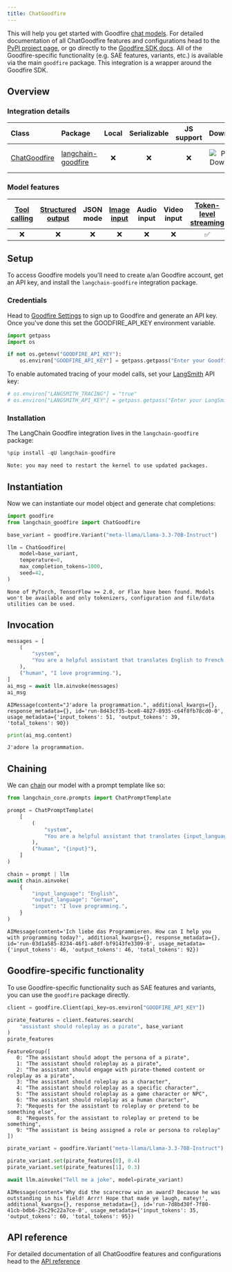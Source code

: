 ```yaml
---
title: ChatGoodfire
---
```


This will help you get started with Goodfire [chat models](/oss/langchain/models). For detailed documentation of all ChatGoodfire features and configurations head to the [PyPI project page](https://pypi.org/project/langchain-goodfire/), or go directly to the [Goodfire SDK docs](https://docs.goodfire.ai/sdk-reference/example). All of the Goodfire-specific functionality (e.g. SAE features, variants, etc.) is available via the main `goodfire` package. This integration is a wrapper around the Goodfire SDK.

## Overview

### Integration details

| Class | Package | Local | Serializable | JS support | Downloads | Version |
| :--- | :--- | :---: | :---: |  :---: | :---: | :---: |
| [ChatGoodfire](https://python.langchain.com/api_reference/goodfire/chat_models/langchain_goodfire.chat_models.ChatGoodfire.html) | [langchain-goodfire](https://python.langchain.com/api_reference/goodfire/) | ❌ | ❌ | ❌ | ![PyPI - Downloads](https://img.shields.io/pypi/dm/langchain-goodfire?style=flat-square&label=%20) | ![PyPI - Version](https://img.shields.io/pypi/v/langchain-goodfire?style=flat-square&label=%20) |

### Model features

| [Tool calling](/oss/langchain/tools) | [Structured output](/oss/langchain/structured-output) | JSON mode | [Image input](/oss/how-to/multimodal_inputs/) | Audio input | Video input | [Token-level streaming](/oss/langchain/streaming/) | Native async | [Token usage](/oss/how-to/chat_token_usage_tracking/) | [Logprobs](/oss/how-to/logprobs/) |
| :---: | :---: | :---: | :---: |  :---: | :---: | :---: | :---: | :---: | :---: |
| ❌ | ❌ | ❌ | ❌ | ❌ | ❌ | ✅ | ✅ | ✅ | ❌ |

## Setup

To access Goodfire models you'll need to create a/an Goodfire account, get an API key, and install the `langchain-goodfire` integration package.

### Credentials

Head to [Goodfire Settings](https://platform.goodfire.ai/organization/settings/api-keys) to sign up to Goodfire and generate an API key. Once you've done this set the GOODFIRE_API_KEY environment variable.

```python
import getpass
import os

if not os.getenv("GOODFIRE_API_KEY"):
    os.environ["GOODFIRE_API_KEY"] = getpass.getpass("Enter your Goodfire API key: ")
```

To enable automated tracing of your model calls, set your [LangSmith](https://docs.smith.langchain.com/) API key:

```python
# os.environ["LANGSMITH_TRACING"] = "true"
# os.environ["LANGSMITH_API_KEY"] = getpass.getpass("Enter your LangSmith API key: ")
```

### Installation

The LangChain Goodfire integration lives in the `langchain-goodfire` package:

```python
%pip install -qU langchain-goodfire
```

```output
Note: you may need to restart the kernel to use updated packages.
```

## Instantiation

Now we can instantiate our model object and generate chat completions:

```python
import goodfire
from langchain_goodfire import ChatGoodfire

base_variant = goodfire.Variant("meta-llama/Llama-3.3-70B-Instruct")

llm = ChatGoodfire(
    model=base_variant,
    temperature=0,
    max_completion_tokens=1000,
    seed=42,
)
```

```output
None of PyTorch, TensorFlow >= 2.0, or Flax have been found. Models won't be available and only tokenizers, configuration and file/data utilities can be used.
```

## Invocation

```python
messages = [
    (
        "system",
        "You are a helpful assistant that translates English to French. Translate the user sentence.",
    ),
    ("human", "I love programming."),
]
ai_msg = await llm.ainvoke(messages)
ai_msg
```

```output
AIMessage(content="J'adore la programmation.", additional_kwargs={}, response_metadata={}, id='run-8d43cf35-bce8-4827-8935-c64f8fb78cd0-0', usage_metadata={'input_tokens': 51, 'output_tokens': 39, 'total_tokens': 90})
```

```python
print(ai_msg.content)
```

```output
J'adore la programmation.
```

## Chaining

We can [chain](/oss/how-to/sequence/) our model with a prompt template like so:

```python
from langchain_core.prompts import ChatPromptTemplate

prompt = ChatPromptTemplate(
    [
        (
            "system",
            "You are a helpful assistant that translates {input_language} to {output_language}.",
        ),
        ("human", "{input}"),
    ]
)

chain = prompt | llm
await chain.ainvoke(
    {
        "input_language": "English",
        "output_language": "German",
        "input": "I love programming.",
    }
)
```

```output
AIMessage(content='Ich liebe das Programmieren. How can I help you with programming today?', additional_kwargs={}, response_metadata={}, id='run-03d1a585-8234-46f1-a8df-bf9143fe3309-0', usage_metadata={'input_tokens': 46, 'output_tokens': 46, 'total_tokens': 92})
```

## Goodfire-specific functionality

To use Goodfire-specific functionality such as SAE features and variants, you can use the `goodfire` package directly.

```python
client = goodfire.Client(api_key=os.environ["GOODFIRE_API_KEY"])

pirate_features = client.features.search(
    "assistant should roleplay as a pirate", base_variant
)
pirate_features
```

```output
FeatureGroup([
   0: "The assistant should adopt the persona of a pirate",
   1: "The assistant should roleplay as a pirate",
   2: "The assistant should engage with pirate-themed content or roleplay as a pirate",
   3: "The assistant should roleplay as a character",
   4: "The assistant should roleplay as a specific character",
   5: "The assistant should roleplay as a game character or NPC",
   6: "The assistant should roleplay as a human character",
   7: "Requests for the assistant to roleplay or pretend to be something else",
   8: "Requests for the assistant to roleplay or pretend to be something",
   9: "The assistant is being assigned a role or persona to roleplay"
])
```

```python
pirate_variant = goodfire.Variant("meta-llama/Llama-3.3-70B-Instruct")

pirate_variant.set(pirate_features[0], 0.4)
pirate_variant.set(pirate_features[1], 0.3)

await llm.ainvoke("Tell me a joke", model=pirate_variant)
```

```output
AIMessage(content='Why did the scarecrow win an award? Because he was outstanding in his field! Arrr! Hope that made ye laugh, matey!', additional_kwargs={}, response_metadata={}, id='run-7d8bd30f-7f80-41cb-bdb6-25c29c22a7ce-0', usage_metadata={'input_tokens': 35, 'output_tokens': 60, 'total_tokens': 95})
```

## API reference

For detailed documentation of all ChatGoodfire features and configurations head to the [API reference](https://python.langchain.com/api_reference/goodfire/chat_models/langchain_goodfire.chat_models.ChatGoodfire.html)
